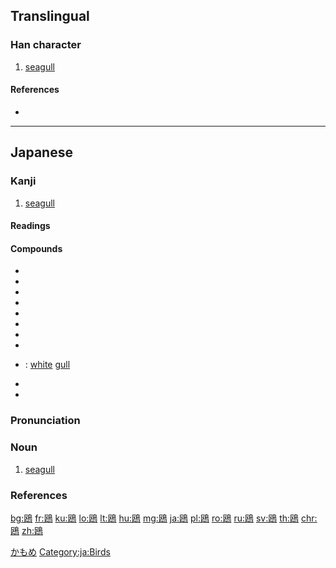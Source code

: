{{character info/new}}
{{also|鷗|鸥}}
==Translingual==
{{Han simplified forms|鷗|鴎|鸥|ex=y}}

===Han character===
{{Han char|rn=196|rad=鳥|as=04|sn=15|four=|canj=SKHAF|ids=⿰区鳥}}

# [[seagull]]

====References====
* {{Han ref|kx=1484.261|hdz=74618.071|uh=9D0E|ud=40206}}

----

==Japanese==

===Kanji===
{{ja-kanji|grade=|rs=鳥04|style=s|kyu=鷗}}

# [[seagull]]

====Readings====
{{ja-readings|goon=[[う]] (u)|kanon=[[おう]] (ō)|kun=[[かもめ]] (kamome)}}

====Compounds====
{{der-top|Compounds}}
* {{ja-r|鴎盟|おうめい}}
* {{ja-r|鴎尻|かもめじり}}
* {{ja-r|鴎髱|かもめづと}}
* {{ja-r|鴎蘭|かもめらん}}
* {{ja-r|紹鴎棚|じょうおうだな}}
* {{ja-r|白鴎|しろかもめ}}
* {{ja-r|背黒鴎|せぐろかもめ}}
* {{ja-r|盗賊鴎|とうぞくかもめ}}
* {{ja-r|白鴎|はくおう}}: [[white]] [[gull]]
* {{ja-r|フルマ鴎|フルマかもめ}}
* {{ja-r|百合鴎|ゆりかもめ}}
{{der-bottom}}

{{ja-kanjitab|かもめ|yomi=k}}

===Pronunciation===
{{ja-pron|yomi=k|かもめ|acc=0|acc_ref=DJR,NHK}}

===Noun===
{{ja-noun|かもめ|カモメ}}

# [[seagull]]

===References===
<references/>

[[Category:Japanese basic words|かもめ]]
[[Category:ja:Birds]]

[[bg:鴎]]
[[fr:鴎]]
[[ku:鴎]]
[[lo:鴎]]
[[lt:鴎]]
[[hu:鴎]]
[[mg:鴎]]
[[ja:鴎]]
[[pl:鴎]]
[[ro:鴎]]
[[ru:鴎]]
[[sv:鴎]]
[[th:鴎]]
[[chr:鴎]]
[[zh:鴎]]